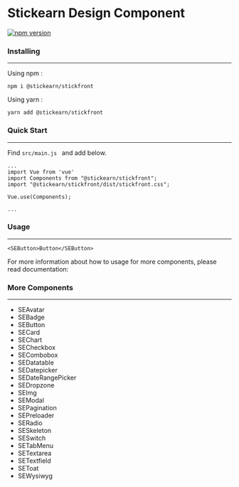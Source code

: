 
<Meta title="Introduction" />

<style>{`
  .subheading {
    --mediumdark: '#999999';
    font-weight: 900;
    font-size: 13px;
    color: #999;
    letter-spacing: 6px;
    line-height: 24px;
    text-transform: uppercase;
    margin-bottom: 12px;
    margin-top: 40px;
  }

  
`}</style>

# Stickearn Design Component

[![npm version](https://badge.fury.io/js/%40stickearn%2Fstickfront.svg)](https://badge.fury.io/js/%40stickearn%2Fstickfront)

### Installing
___
Using npm :
```
npm i @stickearn/stickfront
```

Using yarn :
```
yarn add @stickearn/stickfront
```

### Quick Start
___
Find `src/main.js ` and add below.
```
...
import Vue from 'vue'
import Components from "@stickearn/stickfront";
import "@stickearn/stickfront/dist/stickfront.css";

Vue.use(Components);

...
```

### Usage
___
```
<SEButton>Button</SEButton>
```

For more information about how to usage for more components, please read documentation:

### More Components
___
- SEAvatar
- SEBadge
- SEButton
- SECard
- SEChart
- SECheckbox
- SECombobox
- SEDatatable
- SEDatepicker
- SEDateRangePicker
- SEDropzone
- SEImg
- SEModal
- SEPagination
- SEPreloader
- SERadio
- SESkeleton
- SESwitch
- SETabMenu
- SETextarea
- SETextfield
- SEToat
- SEWysiwyg

